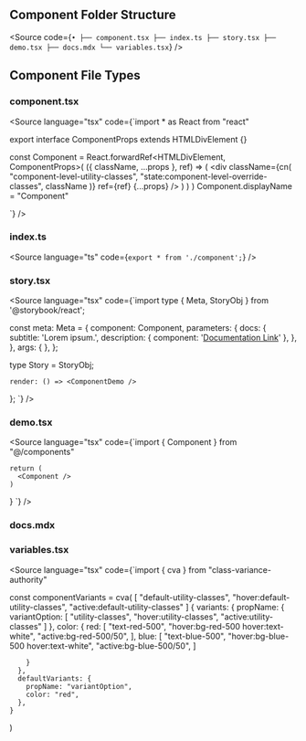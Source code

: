 
<Meta title="Documentation/Folder Structure/Components/File Types" />

## Component Folder Structure

<Source code={`•
├── component.tsx
├── index.ts
├── story.tsx
├── demo.tsx
├── docs.mdx
└── variables.tsx`} />

## Component File Types

### component.tsx

<Source language="tsx" code={`import * as React from "react"


export interface ComponentProps extends HTMLDivElement {}

const Component = React.forwardRef<HTMLDivElement, ComponentProps>(
  ({ className, ...props }, ref) => (
    <div
        className={cn(
            "component-level-utility-classes",
            "state:component-level-override-classes",
            className
        )}
        ref={ref}
        {...props}
    />
    )
  )
)
Component.displayName = "Component"

`} />

### index.ts

<Source language="ts" code={`export * from './component';`} />

### story.tsx

<Source language="tsx" code={`import type { Meta, StoryObj } from '@storybook/react';

const meta: Meta<typeof Component> = {
  component: Component,
  parameters: {
    docs: {
      subtitle: 'Lorem ipsum.',
      description: {
        component: '[Documentation Link](https://example.com)'
      },
    },
  },
  args: { },
};

type Story = StoryObj<typeof Component>;

    render: () => <ComponentDemo />
};
`} />


### demo.tsx

<Source language="tsx" code={`import { Component } from "@/components"
   
    return (
      <Component />
    )
  }
  `} />

### docs.mdx

### variables.tsx

<Source language="tsx" code={`import { cva } from "class-variance-authority"


const componentVariants = cva(
    [
        "default-utility-classes",
        "hover:default-utility-classes",
        "active:default-utility-classes"
    ]
    {
      variants: {
        propName: {
            variantOption: [
                "utility-classes",
                "hover:utility-classes",
                "active:utility-classes"
            ]
        },
        color: {
            red: [
                "text-red-500",
                "hover:bg-red-500 hover:text-white",
                "active:bg-red-500/50",
            ],
            blue: [
                "text-blue-500",
                "hover:bg-blue-500 hover:text-white",
                "active:bg-blue-500/50",
            ]

        }
      },
      defaultVariants: {
        propName: "variantOption",
        color: "red",
      },
    }
  )

